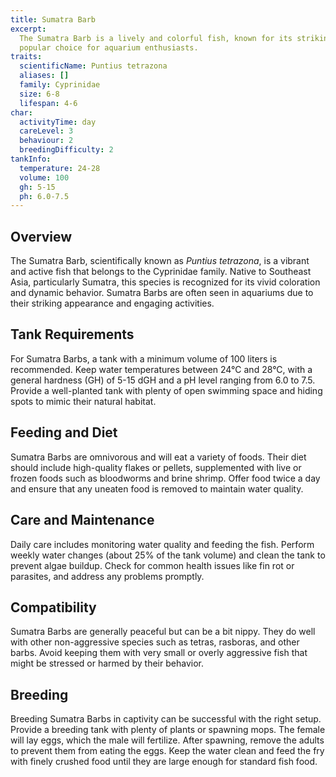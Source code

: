 ```yaml
---
title: Sumatra Barb
excerpt:
  The Sumatra Barb is a lively and colorful fish, known for its striking appearance and active behavior, making it a
  popular choice for aquarium enthusiasts.
traits:
  scientificName: Puntius tetrazona
  aliases: []
  family: Cyprinidae
  size: 6-8
  lifespan: 4-6
char:
  activityTime: day
  careLevel: 3
  behaviour: 2
  breedingDifficulty: 2
tankInfo:
  temperature: 24-28
  volume: 100
  gh: 5-15
  ph: 6.0-7.5
---
```


## Overview

The Sumatra Barb, scientifically known as _Puntius tetrazona_, is a vibrant and active fish that belongs to the
Cyprinidae family. Native to Southeast Asia, particularly Sumatra, this species is recognized for its vivid coloration
and dynamic behavior. Sumatra Barbs are often seen in aquariums due to their striking appearance and engaging
activities.

## Tank Requirements

For Sumatra Barbs, a tank with a minimum volume of 100 liters is recommended. Keep water temperatures between 24°C and
28°C, with a general hardness (GH) of 5-15 dGH and a pH level ranging from 6.0 to 7.5. Provide a well-planted tank with
plenty of open swimming space and hiding spots to mimic their natural habitat.

## Feeding and Diet

Sumatra Barbs are omnivorous and will eat a variety of foods. Their diet should include high-quality flakes or pellets,
supplemented with live or frozen foods such as bloodworms and brine shrimp. Offer food twice a day and ensure that any
uneaten food is removed to maintain water quality.

## Care and Maintenance

Daily care includes monitoring water quality and feeding the fish. Perform weekly water changes (about 25% of the tank
volume) and clean the tank to prevent algae buildup. Check for common health issues like fin rot or parasites, and
address any problems promptly.

## Compatibility

Sumatra Barbs are generally peaceful but can be a bit nippy. They do well with other non-aggressive species such as
tetras, rasboras, and other barbs. Avoid keeping them with very small or overly aggressive fish that might be stressed
or harmed by their behavior.

## Breeding

Breeding Sumatra Barbs in captivity can be successful with the right setup. Provide a breeding tank with plenty of
plants or spawning mops. The female will lay eggs, which the male will fertilize. After spawning, remove the adults to
prevent them from eating the eggs. Keep the water clean and feed the fry with finely crushed food until they are large
enough for standard fish food.
